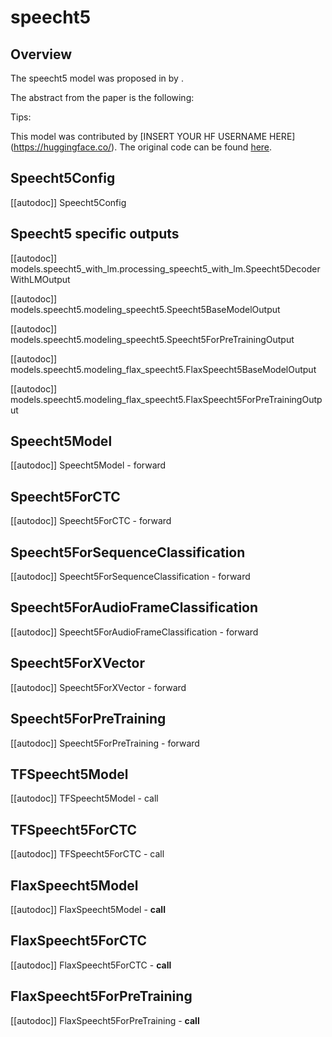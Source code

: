<!--Copyright 2022 The HuggingFace Team. All rights reserved.

Licensed under the Apache License, Version 2.0 (the "License"); you may not use this file except in compliance with
the License. You may obtain a copy of the License at

http://www.apache.org/licenses/LICENSE-2.0

Unless required by applicable law or agreed to in writing, software distributed under the License is distributed on
an "AS IS" BASIS, WITHOUT WARRANTIES OR CONDITIONS OF ANY KIND, either express or implied. See the License for the
specific language governing permissions and limitations under the License.
-->

# speecht5

## Overview

The speecht5 model was proposed in [<INSERT PAPER NAME HERE>](<INSERT PAPER LINK HERE>) by <INSERT AUTHORS HERE>.
<INSERT SHORT SUMMARY HERE>

The abstract from the paper is the following:

*<INSERT PAPER ABSTRACT HERE>*

Tips:

<INSERT TIPS ABOUT MODEL HERE>

This model was contributed by [INSERT YOUR HF USERNAME HERE](https://huggingface.co/<INSERT YOUR HF USERNAME HERE>).
The original code can be found [here](<INSERT LINK TO GITHUB REPO HERE>).


## Speecht5Config

[[autodoc]] Speecht5Config

## Speecht5 specific outputs

[[autodoc]] models.speecht5_with_lm.processing_speecht5_with_lm.Speecht5DecoderWithLMOutput

[[autodoc]] models.speecht5.modeling_speecht5.Speecht5BaseModelOutput

[[autodoc]] models.speecht5.modeling_speecht5.Speecht5ForPreTrainingOutput

[[autodoc]] models.speecht5.modeling_flax_speecht5.FlaxSpeecht5BaseModelOutput

[[autodoc]] models.speecht5.modeling_flax_speecht5.FlaxSpeecht5ForPreTrainingOutput

## Speecht5Model

[[autodoc]] Speecht5Model
    - forward

## Speecht5ForCTC

[[autodoc]] Speecht5ForCTC
    - forward

## Speecht5ForSequenceClassification

[[autodoc]] Speecht5ForSequenceClassification
    - forward

## Speecht5ForAudioFrameClassification

[[autodoc]] Speecht5ForAudioFrameClassification
    - forward

## Speecht5ForXVector

[[autodoc]] Speecht5ForXVector
    - forward

## Speecht5ForPreTraining

[[autodoc]] Speecht5ForPreTraining
    - forward

## TFSpeecht5Model

[[autodoc]] TFSpeecht5Model
    - call

## TFSpeecht5ForCTC

[[autodoc]] TFSpeecht5ForCTC
    - call

## FlaxSpeecht5Model

[[autodoc]] FlaxSpeecht5Model
    - __call__

## FlaxSpeecht5ForCTC

[[autodoc]] FlaxSpeecht5ForCTC
    - __call__

## FlaxSpeecht5ForPreTraining

[[autodoc]] FlaxSpeecht5ForPreTraining
    - __call__
